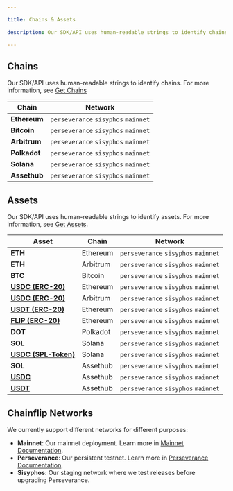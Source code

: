 ```yaml
---

title: Chains & Assets

description: Our SDK/API uses human-readable strings to identify chains.

---
```



## Chains

Our SDK/API uses human-readable strings to identify chains. For more information, see [Get Chains](/brokers/javascript-sdk/requests/get-chains.md "mention")

| Chain | Network |
| --- | --- |
| **Ethereum** | `perseverance` `sisyphos` `mainnet` |
| **Bitcoin** | `perseverance` `sisyphos` `mainnet` |
| **Arbitrum** | `perseverance` `sisyphos` `mainnet` |
| **Polkadot** | `perseverance` `sisyphos` `mainnet` |
| **Solana** | `perseverance` `sisyphos` `mainnet` |
| **Assethub** | `perseverance` `sisyphos` `mainnet` |

## Assets

Our SDK/API uses human-readable strings to identify assets. For more information, see [Get Assets](/brokers/javascript-sdk/requests/get-assets.md "mention").

  | Asset | Chain | Network |
  | --- | --- | --- |
  | **ETH** | Ethereum | `perseverance` `sisyphos` `mainnet` |
  | **ETH** | Arbitrum | `perseverance` `sisyphos` `mainnet` |
  | **BTC** | Bitcoin | `perseverance` `sisyphos` `mainnet` |
  | **[USDC (ERC-20)](https://etherscan.io/address/0xA0b86991c6218b36c1d19D4a2e9Eb0cE3606eB48)** | Ethereum | `perseverance` `sisyphos` `mainnet` |
  | **[USDC (ERC-20)](https://arbiscan.io/address/0xaf88d065e77c8cC2239327C5EDb3A432268e5831)** | Arbitrum | `perseverance` `sisyphos` `mainnet` |
  | **[USDT (ERC-20)](https://etherscan.io/address/0xdAC17F958D2ee523a2206206994597C13D831ec7)** | Ethereum | `perseverance` `sisyphos` `mainnet` |
  | **[FLIP (ERC-20)](https://etherscan.io/address/0x826180541412D574cf1336d22c0C0a287822678A)** | Ethereum | `perseverance` `sisyphos` `mainnet` |
  | **DOT** | Polkadot | `perseverance` `sisyphos` `mainnet` |
  | **SOL** | Solana | `perseverance` `sisyphos` `mainnet` |
  | **[USDC (SPL-Token)](https://explorer.solana.com/address/EPjFWdd5AufqSSqeM2qN1xzybapC8G4wEGGkZwyTDt1v)** | Solana | `perseverance` `sisyphos` `mainnet` |
  | **SOL** | Assethub | `perseverance` `sisyphos` `mainnet` |
  | **[USDC](https://assethub-polkadot.subscan.io/assets/1337)** | Assethub | `perseverance` `sisyphos` `mainnet` |
  | **[USDT](https://assethub-polkadot.subscan.io/assets/1984)** | Assethub | `perseverance` `sisyphos` `mainnet` |
## Chainflip Networks

We currently support different networks for different purposes:

- **Mainnet**: Our mainnet deployment. Learn more in [Mainnet Documentation](/validators/mainnet/validator-setup/prerequisites).
- **Perseverance**: Our persistent testnet. Learn more in [Perseverance Documentation](/validators/testnet/validator-documentation).
- **Sisyphos**: Our staging network where we test releases before upgrading Perseverance.